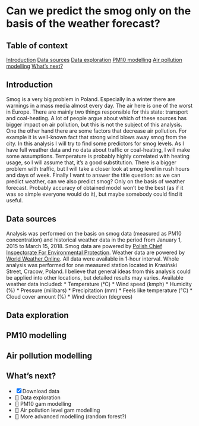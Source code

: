 # Can we predict the smog only on the basis of the weather forecast?

## Table of context

[Introduction](#Introduction)
[Data sources](#Data-sources)
[Data exploration](#Data-exploration)
[PM10 modelling](#PM10-modelling)
[Air pollution modelling](#Air-pollution-modelling)
[What's next?](#-What's-next?)

## Introduction

Smog is a very big problem in Poland. Especially in a winter there are warnings in a mass media almost every day. The air here is one of the worst in Europe. There are mainly two things responsible for this state: transport and coal-heating. A lot of people argue about which of these sources has bigger impact on air pollution, but this is not the subject of this analysis. One the other hand there are some factors that decrease air pollution. For example it is well-known fact that strong wind blows away smog from the city. In this analysis I will try to find some predictors for smog levels. As I have full weather data and no data about traffic or coal-heating, I will make some assumptions. Temperature is probably highly correlated with heating usage, so I will assume that, it's a good substitution. There is a bigger problem with traffic, but I will take a closer look at smog level in rush hours and days of week.
Finally I want to answer the title question: as we can predict weather, can we also predict smog? Only on the basis of weather forecast. Probably accuracy of obtained model won't be the best (as if it was so simple everyone would do it), but maybe somebody could find it useful.

## Data sources

Analysis was performed on the basis on smog data (measured as PM10 concentration) and historical weather data in the period from January 1, 2015 to March 15, 2018. Smog data are powered by <a href="http://powietrze.gios.gov.pl" title="Chief Inspectorate For Environmental Protection"> Polish Chief Inspectorate For Environmental Protection</a>. 
Weather data are powered by <a href="https://developer.worldweatheronline.com/" title="Free Weather API" target="_blank">World Weather Online</a>. All data were available in 1-hour interval.
Whole analysis was performed for one measured station located in Krasiński Street, Cracow, Poland. I believe that general ideas from this analysis could be applied into other locations, but detailed results may varies.
Available weather data included:
* Temperature (&deg;C)
* Wind speed (kmph)
* Humidity (%)
* Pressure (milibars)
* Precipitation (mm)
* Feels like temperature (&deg;C)
* Cloud cover amount (%)
* Wind direction (degrees)

## Data exploration

## PM10 modelling

## Air pollution modelling

## What's next?

 - [x] Download data
 - [] Data exploration
 - [] PM10 gam modelling
 - [] Air pollution level gam modelling
 - [] More advanced modelling (random forest?)


